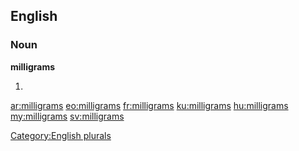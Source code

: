 ==English==

===Noun===
'''milligrams'''

# {{plural of|milligram}}

[[Category:English plurals]]

[[ar:milligrams]]
[[eo:milligrams]]
[[fr:milligrams]]
[[ku:milligrams]]
[[hu:milligrams]]
[[my:milligrams]]
[[sv:milligrams]]